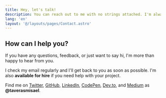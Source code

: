 ```yaml
---
title: Hey, let's talk!
description: You can reach out to me with no strings attached. I'm always happy to help.
lang: 'en'
layout: '@/layouts/pages/Contact.astro'
---
```


## How can I help you?

If you have any questions, feedback, or just want to say hi, I'm more than happy to hear from you.

I check my email regularly and I'll get back to you as soon as possible. I'm also **available for hire** if you need help with your project.

Find me on [Twitter](https://twitter.com/taverasmisael), [GitHub](https://github.com/taverasmisael), [LinkedIn](https://www.linkedin.com/in/taverasmisael/), [CodePen](https://codepen.io/taverasmisael), [Dev.to](https://dev.to/taverasmisael), and [Medium](https://medium.com/@taverasmisael) as **@taverasmisael**.
